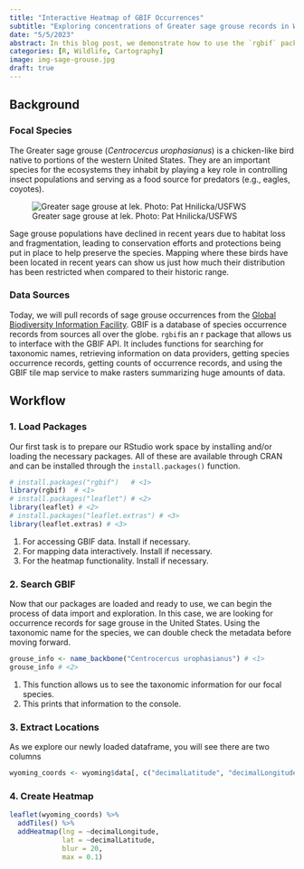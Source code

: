 ```yaml
---
title: "Interactive Heatmap of GBIF Occurrences"
subtitle: "Exploring concentrations of Greater sage grouse records in Wyoming."
date: "5/5/2023"
abstract: In this blog post, we demonstrate how to use the `rgbif` package in R to access sage grouse occurrence data from the Global Biodiversity Information Facility (GBIF) and create an interactive heatmap.
categories: [R, Wildlife, Cartography]
image: img-sage-grouse.jpg
draft: true
---
```


## Background

### Focal Species

The Greater sage grouse (*Centrocercus urophasianus*) is a chicken-like bird native to portions of the western United States. They are an important species for the ecosystems they inhabit by playing a key role in controlling insect populations and serving as a food source for predators (e.g., eagles, coyotes).

![Greater sage grouse at lek. Photo: Pat Hnilicka/USFWS](img-sage-grouse.jpg)

Sage grouse populations have declined in recent years due to habitat loss and fragmentation, leading to conservation efforts and protections being put in place to help preserve the species. Mapping where these birds have been located in recent years can show us just how much their distribution has been restricted when compared to their historic range.


### Data Sources

Today, we will pull records of sage grouse occurrences from the [Global Biodiversity Information Facility](https://www.gbif.org/). GBIF is a database of species occurrence records from sources all over the globe. `rgbif`is an r package that allows us to interface with the GBIF API. It includes functions for searching for taxonomic names, retrieving information on data providers, getting species occurrence records, getting counts of occurrence records, and using the GBIF tile map service to make rasters summarizing huge amounts of data.


## Workflow

### 1. Load Packages

Our first task is to prepare our RStudio work space by installing and/or loading the necessary packages. All of these are available through CRAN and can be installed through the `install.packages()` function.

``` r
# install.packages("rgbif")   # <1>
library(rgbif)  # <1>
# install.packages("leaflet") # <2>
library(leaflet) # <2>
# install.packages("leaflet.extras") # <3>
library(leaflet.extras) # <3>
```
1. For accessing GBIF data. Install if necessary.
2. For mapping data interactively. Install if necessary.
3. For the heatmap functionality. Install if necessary.


### 2. Search GBIF

Now that our packages are loaded and ready to use, we can begin the process of data import and exploration. In this case, we are looking for occurrence records for sage grouse in the United States. Using the taxonomic name for the species, we can double check the metadata before moving forward.

``` r
grouse_info <- name_backbone("Centrocercus urophasianus") # <1>
grouse_info # <2>
```
1. This function allows us to see the taxonomic information for our focal species.
2. This prints that information to the console.

### 3. Extract Locations

As we explore our newly loaded dataframe, you will see there are two columns

``` r
wyoming_coords <- wyoming$data[, c("decimalLatitude", "decimalLongitude")]
```

### 4. Create Heatmap

``` r
leaflet(wyoming_coords) %>% 
  addTiles() %>%
  addHeatmap(lng = ~decimalLongitude,
             lat = ~decimalLatitude,
             blur = 20,
             max = 0.1)
```
